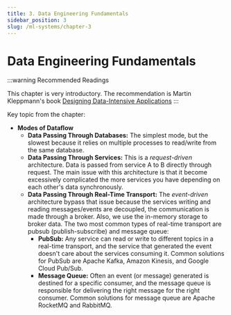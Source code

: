 ```yaml
---
title: 3. Data Engineering Fundamentals
sidebar_position: 3
slug: /ml-systems/chapter-3
---
```



# Data Engineering Fundamentals


:::warning Recommended Readings

This chapter is very introductory. The recommendation is Martin Kleppmann's book [Designing Data-Intensive Applications](https://www.oreilly.com/library/view/designing-data-intensive-applications/9781491903063/)
:::

Key topic from the chapter:

- **Modes of Dataflow**
  - **Data Passing Through Databases:** The simplest mode, but the slowest because it relies on multiple processes to read/write from the same database.
  - **Data Passing Through Services:** This is a _request-driven_ architecture. Data is passed from service A to B directly through request. The main issue with this architecture is that it become excessively complicated the more services you have depending on each other's data synchronously.
  - **Data Passing Through Real-Time Transport:** The _event-driven_ architecture bypass that issue because the services writing and reading messages/events are decoupled, the communication is made through a broker. Also, we use the in-memory storage to broker data. The two most common types of real-time transport are pubsub (publish-subscribe) and message queue:
    - **PubSub:** Any service can read or write to different topics in a real-time transport, and the service that generated the event doesn't care about the services consuming it. Common solutions for PubSub are Apache Kafka, Amazon Kinesis, and Google Cloud Pub/Sub.
    - **Message Queue:** Often an event (or message) generated is destined for a specific consumer, and the message queue is responsible for delivering the right message for the right consumer. Common solutions for message queue are Apache RocketMQ and RabbitMQ.
